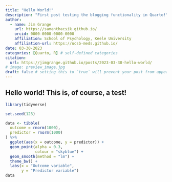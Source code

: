 ```yaml
---
title: "Hello World!"
description: "First post testing the blogging functionality in Quarto!"
author:
  - name: Jim Grange
    url: https://samanthacsik.github.io/
    orcid: 0000-0000-0000-0000
    affiliation: School of Psychology, Keele University
    affiliation-url: https://ucsb-meds.github.io/ 
date: 03-30-2023
categories: [Quarto, R] # self-defined categories
citation: 
  url: https://jimgrange.github.io/posts/2023-03-30-hello-world/
# image: preview_image.jpg
draft: false # setting this to `true` will prevent your post from appearing on your listing page until you're ready
---
```



Hello world! This is, of course, a test!
---

```r
library(tidyverse)

set.seed(123)

data <- tibble(
  outcome = rnorm(1000), 
  predictor = rnorm(1000)
) %>% 
  ggplot(aes(x = outcome, y = predictor)) + 
  geom_point(alpha = 0.3, 
             colour = "skyblue") + 
  geom_smooth(method = "lm") + 
  theme_bw() + 
  labs(x = "Outcome variable", 
       y = "Predictor variable")
data
```
